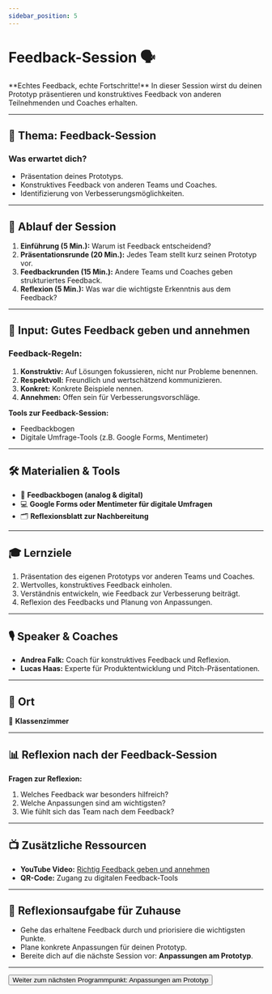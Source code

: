 ```yaml
---
sidebar_position: 5
---
```


# Feedback-Session 🗣️

<Admonition type="info" icon="💬">
  **Echtes Feedback, echte Fortschritte!**  
  In dieser Session wirst du deinen Prototyp präsentieren und konstruktives Feedback von anderen Teilnehmenden und Coaches erhalten.
</Admonition>

---

## 🎯 **Thema:** Feedback-Session

### **Was erwartet dich?**
- Präsentation deines Prototyps.  
- Konstruktives Feedback von anderen Teams und Coaches.  
- Identifizierung von Verbesserungsmöglichkeiten.  

---

## 📝 **Ablauf der Session**

1. **Einführung (5 Min.):** Warum ist Feedback entscheidend?  
2. **Präsentationsrunde (20 Min.):** Jedes Team stellt kurz seinen Prototyp vor.  
3. **Feedbackrunden (15 Min.):** Andere Teams und Coaches geben strukturiertes Feedback.  
4. **Reflexion (5 Min.):** Was war die wichtigste Erkenntnis aus dem Feedback?  

---

## 🧠 **Input: Gutes Feedback geben und annehmen**

### **Feedback-Regeln:**  
1. **Konstruktiv:** Auf Lösungen fokussieren, nicht nur Probleme benennen.  
2. **Respektvoll:** Freundlich und wertschätzend kommunizieren.  
3. **Konkret:** Konkrete Beispiele nennen.  
4. **Annehmen:** Offen sein für Verbesserungsvorschläge.  

**Tools zur Feedback-Session:**  
- Feedbackbogen  
- Digitale Umfrage-Tools (z.B. Google Forms, Mentimeter)  

---

## 🛠️ **Materialien & Tools**

- 📝 **Feedbackbogen (analog & digital)**  
- 💻 **Google Forms oder Mentimeter für digitale Umfragen**  
- 🗂️ **Reflexionsblatt zur Nachbereitung**  

---

## 🎓 **Lernziele**

1. Präsentation des eigenen Prototyps vor anderen Teams und Coaches.  
2. Wertvolles, konstruktives Feedback einholen.  
3. Verständnis entwickeln, wie Feedback zur Verbesserung beiträgt.  
4. Reflexion des Feedbacks und Planung von Anpassungen.  

---

## 🎙️ **Speaker & Coaches**

- **Andrea Falk:** Coach für konstruktives Feedback und Reflexion.  
- **Lucas Haas:** Experte für Produktentwicklung und Pitch-Präsentationen.  

---

## 📍 **Ort**

📍 **Klassenzimmer**  

---

## 📊 **Reflexion nach der Feedback-Session**

**Fragen zur Reflexion:**  
1. Welches Feedback war besonders hilfreich?  
2. Welche Anpassungen sind am wichtigsten?  
3. Wie fühlt sich das Team nach dem Feedback?  

---

## 📺 **Zusätzliche Ressourcen**

- **YouTube Video:** [Richtig Feedback geben und annehmen](https://www.youtube.com/watch?v=example)  
- **QR-Code:** Zugang zu digitalen Feedback-Tools  

---

## 🚀 **Reflexionsaufgabe für Zuhause**

- Gehe das erhaltene Feedback durch und priorisiere die wichtigsten Punkte.  
- Plane konkrete Anpassungen für deinen Prototyp.  
- Bereite dich auf die nächste Session vor: **Anpassungen am Prototyp**.

---

<Button destination="/roadmap/docs/yfn-school/day2/prototype-adjustments">
  Weiter zum nächsten Programmpunkt: Anpassungen am Prototyp
</Button>